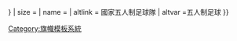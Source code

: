 {{country data {{{1}}}
| flaglink/core
| variant = {{{variant|{{{2|}}}}}}
| size = {{{size|}}}
| name = {{{name|}}}
| altlink = 國家五人制足球隊
| altvar =五人制足球
}}<noinclude>{{documentation}}</noinclude><noinclude>
[[Category:旗幟模板系統]]
</noinclude>
